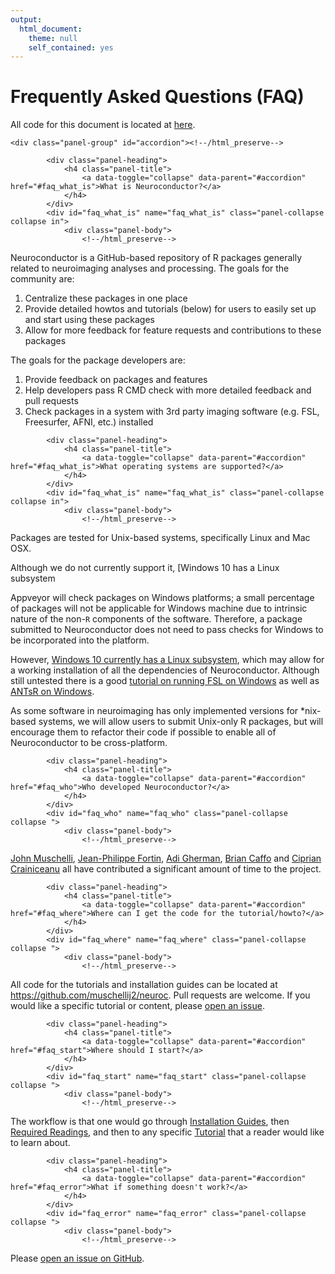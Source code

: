 ```yaml
---
output:
  html_document:
    theme: null
    self_contained: yes
---
```

# Frequently Asked Questions (FAQ)


All code for this document is located at [here](https://raw.githubusercontent.com/muschellij2/neuroc/master/faq/index.R).




<!--html_preserve--><div class="bs-example">
    <div class="panel-group" id="accordion"><!--/html_preserve-->

<!--html_preserve--><div class="panel panel-default">
            <div class="panel-heading">
                <h4 class="panel-title">
                    <a data-toggle="collapse" data-parent="#accordion" href="#faq_what_is">What is Neuroconductor?</a>
                </h4>
            </div>
            <div id="faq_what_is" name="faq_what_is" class="panel-collapse collapse in">
                <div class="panel-body">
                    <!--/html_preserve-->

<!-- ## What is Neuroconductor? -->

Neuroconductor is a GitHub-based repository of R packages generally related to neuroimaging analyses and processing.  The goals for the community are:

1.  Centralize these packages in one place
2.  Provide detailed howtos and tutorials (below) for users to easily set up and start using these packages
3.  Allow for more feedback for feature requests and contributions to these packages

The goals for the package developers are:

1. Provide feedback on packages and features
2. Help developers pass R CMD check with more detailed feedback and pull requests
3. Check packages in a system with 3rd party imaging software (e.g. FSL, Freesurfer, AFNI, etc.) installed

<!--html_preserve--></div> </div> </div><!--/html_preserve-->

<!--html_preserve--><div class="panel panel-default">
            <div class="panel-heading">
                <h4 class="panel-title">
                    <a data-toggle="collapse" data-parent="#accordion" href="#faq_what_is">What operating systems are supported?</a>
                </h4>
            </div>
            <div id="faq_what_is" name="faq_what_is" class="panel-collapse collapse in">
                <div class="panel-body">
                    <!--/html_preserve-->

Packages are tested for Unix-based systems, specifically Linux and Mac OSX. 

Although we do not currently support it, [Windows 10 has a Linux subsystem 

Appveyor will check packages on Windows platforms; a small percentage of packages will not be applicable for Windows machine due to intrinsic nature of the non-`R` components of the software.  Therefore, a package submitted to Neuroconductor does not need to pass checks for Windows to be incorporated into the platform.  

However, [Windows 10 currently has a Linux subsystem](https://msdn.microsoft.com/en-us/commandline/wsl/install_guide), which may allow for a working installation of all the dependencies of Neuroconductor.   Although still untested there is a good [tutorial on running FSL on Windows](http://www.nemotos.net/?p=1481) as well as [ANTsR on Windows](https://github.com/stnava/ANTsR/wiki/Installing-ANTsR-in-Windows-10-(along-with-FSL,-Rstudio,-Freesurfer,-etc)).  


As some software in neuroimaging has only implemented versions for *nix-based systems, we will allow users to submit Unix-only R packages, but will encourage them to refactor their code if possible to enable all of Neuroconductor to be cross-platform.


<!--html_preserve--></div> </div> </div><!--/html_preserve-->


<!--html_preserve--><div class="panel panel-default">
            <div class="panel-heading">
                <h4 class="panel-title">
                    <a data-toggle="collapse" data-parent="#accordion" href="#faq_who">Who developed Neuroconductor?</a>
                </h4>
            </div>
            <div id="faq_who" name="faq_who" class="panel-collapse collapse ">
                <div class="panel-body">
                    <!--/html_preserve-->

<!-- ## Who developed Neuroconductor? -->

[John Muschelli](http://johnmuschelli.com/), [Jean-Philippe Fortin](https://jfortinbiostats.com/), [Adi Gherman](http://www.jhsph.edu/faculty/directory/profile/3326/adrian-gherman), [Brian Caffo](http://www.bcaffo.com/) and [Ciprian Crainiceanu](http://www.biostat.jhsph.edu/~ccrainic/) all have contributed a significant amount of time to the project.

<!--html_preserve--></div> </div> </div><!--/html_preserve-->

<!--html_preserve--><div class="panel panel-default">
            <div class="panel-heading">
                <h4 class="panel-title">
                    <a data-toggle="collapse" data-parent="#accordion" href="#faq_where">Where can I get the code for the tutorial/howto?</a>
                </h4>
            </div>
            <div id="faq_where" name="faq_where" class="panel-collapse collapse ">
                <div class="panel-body">
                    <!--/html_preserve-->

<!-- ## Where can I get the code for the tutorial/howto? -->

All code for the tutorials and installation guides can be located at [https://github.com/muschellij2/neuroc](https://github.com/muschellij2/neuroc).  Pull requests are welcome.   If you would like a specific tutorial or content, please [open an issue](https://github.com/muschellij2/neuroc/issues).  

<!--html_preserve--></div> </div> </div><!--/html_preserve-->


<!--html_preserve--><div class="panel panel-default">
            <div class="panel-heading">
                <h4 class="panel-title">
                    <a data-toggle="collapse" data-parent="#accordion" href="#faq_start">Where should I start?</a>
                </h4>
            </div>
            <div id="faq_start" name="faq_start" class="panel-collapse collapse ">
                <div class="panel-body">
                    <!--/html_preserve-->

<!-- ## Where should I start? -->

The workflow is that one would go through [Installation Guides](..), then [Required Readings](..), and then to any specific [Tutorial](..) that a reader would like to learn about. 
<!--html_preserve--></div> </div> </div><!--/html_preserve-->


<!--html_preserve--><div class="panel panel-default">
            <div class="panel-heading">
                <h4 class="panel-title">
                    <a data-toggle="collapse" data-parent="#accordion" href="#faq_error">What if something doesn't work?</a>
                </h4>
            </div>
            <div id="faq_error" name="faq_error" class="panel-collapse collapse ">
                <div class="panel-body">
                    <!--/html_preserve-->

<!-- ## What if something doesn't work? -->

Please [open an issue on GitHub](https://github.com/muschellij2/neuroc/issues).  

<!--html_preserve--></div> </div> </div><!--/html_preserve-->

<!--html_preserve--></div> </div><!--/html_preserve-->
